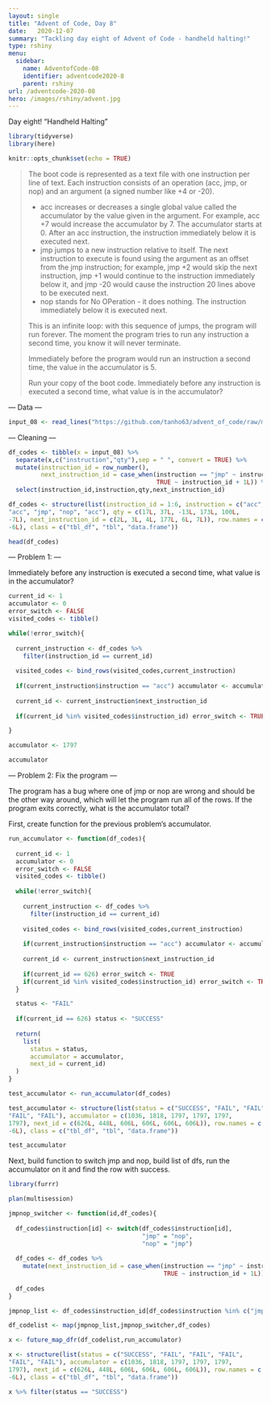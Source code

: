 ```yaml
---
layout: single
title: "Advent of Code, Day 8"
date:   2020-12-07
summary: "Tackling day eight of Advent of Code - handheld halting!"
type: rshiny
menu:
  sidebar:
    name: AdventofCode-08
    identifier: adventcode2020-8
    parent: rshiny
url: /adventcode-2020-08
hero: /images/rshiny/advent.jpg
---
```


Day eight! "Handheld Halting"

```r
library(tidyverse)
library(here)

knitr::opts_chunk$set(echo = TRUE)
```

> The boot code is represented as a text file with one instruction per line of text. Each instruction consists of an operation (acc, jmp, or nop) and an argument (a signed number like +4 or -20).
>
>  -  acc increases or decreases a single global value called the accumulator by the value given in the argument. For example, acc +7 would increase the accumulator by 7. The accumulator starts at 0. After an acc instruction, the instruction immediately below it is executed next.
>  -  jmp jumps to a new instruction relative to itself. The next instruction to execute is found using the argument as an offset from the jmp instruction; for example, jmp +2 would skip the next instruction, jmp +1 would continue to the instruction immediately below it, and jmp -20 would cause the instruction 20 lines above to be executed next.
>  -  nop stands for No OPeration - it does nothing. The instruction immediately below it is executed next.
>
>This is an infinite loop: with this sequence of jumps, the program will run forever. The moment the program tries to run any instruction a second time, you know it will never terminate.
>
>Immediately before the program would run an instruction a second time, the value in the accumulator is 5.
>
> Run your copy of the boot code. Immediately before any instruction is executed a second time, what value is in the accumulator?

--- Data ---

```r
input_08 <- read_lines("https://github.com/tanho63/advent_of_code/raw/master/2020/day-08.txt")
```

--- Cleaning ---

```r
df_codes <- tibble(x = input_08) %>% 
  separate(x,c("instruction","qty"),sep = " ", convert = TRUE) %>% 
  mutate(instruction_id = row_number(),
         next_instruction_id = case_when(instruction == "jmp" ~ instruction_id + qty,
                                         TRUE ~ instruction_id + 1L)) %>% 
  select(instruction_id,instruction,qty,next_instruction_id)
```
```r
df_codes <- structure(list(instruction_id = 1:6, instruction = c("acc", "acc", 
"acc", "jmp", "nop", "acc"), qty = c(17L, 37L, -13L, 173L, 100L, 
-7L), next_instruction_id = c(2L, 3L, 4L, 177L, 6L, 7L)), row.names = c(NA, 
-6L), class = c("tbl_df", "tbl", "data.frame"))
```
```r
head(df_codes)
```

--- Problem 1: ---

Immediately before any instruction is executed a second time, what value is in the accumulator?

```r
current_id <- 1
accumulator <- 0
error_switch <- FALSE
visited_codes <- tibble()

while(!error_switch){
  
  current_instruction <- df_codes %>% 
    filter(instruction_id == current_id)
  
  visited_codes <- bind_rows(visited_codes,current_instruction)
  
  if(current_instruction$instruction == "acc") accumulator <- accumulator + current_instruction$qty
  
  current_id <- current_instruction$next_instruction_id
  
  if(current_id %in% visited_codes$instruction_id) error_switch <- TRUE

}
```
```r
accumulator <- 1797
```
```r
accumulator
```

--- Problem 2: Fix the program ---

The program has a bug where one of jmp or nop are wrong and should be the other way around, which will let the program run all of the rows. If the program exits correctly, what is the accumulator total?

First, create function for the previous problem's accumulator.

```r
run_accumulator <- function(df_codes){
  
  current_id <- 1
  accumulator <- 0
  error_switch <- FALSE
  visited_codes <- tibble()
  
  while(!error_switch){
    
    current_instruction <- df_codes %>% 
      filter(instruction_id == current_id)
    
    visited_codes <- bind_rows(visited_codes,current_instruction)
    
    if(current_instruction$instruction == "acc") accumulator <- accumulator + current_instruction$qty
    
    current_id <- current_instruction$next_instruction_id
    
    if(current_id == 626) error_switch <- TRUE
    if(current_id %in% visited_codes$instruction_id) error_switch <- TRUE
  }

  status <- "FAIL"
  
  if(current_id == 626) status <- "SUCCESS"
  
  return( 
    list(
      status = status, 
      accumulator = accumulator, 
      next_id = current_id)
  )
}

test_accumulator <- run_accumulator(df_codes)
```
```r
test_accumulator <- structure(list(status = c("SUCCESS", "FAIL", "FAIL", "FAIL", 
"FAIL", "FAIL"), accumulator = c(1036, 1818, 1797, 1797, 1797, 
1797), next_id = c(626L, 448L, 606L, 606L, 606L, 606L)), row.names = c(NA, 
-6L), class = c("tbl_df", "tbl", "data.frame"))
```
```r
test_accumulator
```

Next, build function to switch jmp and nop, build list of dfs, run the accumulator on it and find the row with success.

```r
library(furrr)

plan(multisession)

jmpnop_switcher <- function(id,df_codes){
  
  df_codes$instruction[id] <- switch(df_codes$instruction[id],
                                     "jmp" = "nop",
                                     "nop" = "jmp")
  
  df_codes <- df_codes %>% 
    mutate(next_instruction_id = case_when(instruction == "jmp" ~ instruction_id + qty,
                                           TRUE ~ instruction_id + 1L))
  
  df_codes
}

jmpnop_list <- df_codes$instruction_id[df_codes$instruction %in% c("jmp","nop")]

df_codelist <- map(jmpnop_list,jmpnop_switcher,df_codes)

x <- future_map_dfr(df_codelist,run_accumulator)
```
```r
x <- structure(list(status = c("SUCCESS", "FAIL", "FAIL", "FAIL", 
"FAIL", "FAIL"), accumulator = c(1036, 1818, 1797, 1797, 1797, 
1797), next_id = c(626L, 448L, 606L, 606L, 606L, 606L)), row.names = c(NA, 
-6L), class = c("tbl_df", "tbl", "data.frame"))
```
```r
x %>% filter(status == "SUCCESS")
```

